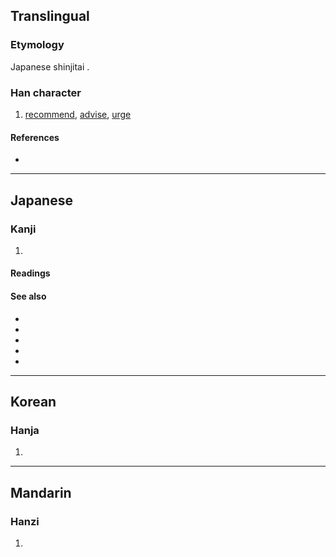 {{also|勸}}
{{character info/new}}
==Translingual==
{{Han simplified forms|勸|勧|劝}}

===Etymology===
Japanese shinjitai {{Han simp|勸|f=艹|t=𠂉|f2=吅|t2=一}}.

===Han character===
{{Han char|rn=19|rad=力|as=11|sn=13|four=|canj=OGKS|ids=⿰⿻⿱𠂉一隹力}}

# [[recommend]], [[advise]], [[urge]]

====References====
* {{Han ref|kx=0149.111|dkj=02433|dj=0337.050|hdz=10379.040|uh=52E7|ud=21223}}

----

==Japanese==
{{ja-kanji forms|勧|勸}}

===Kanji===
{{ja-kanji|grade=c|rs=力11|kyu=勸}}

# {{defn|lang=ja|sort=力11}}

====Readings====
{{ja-readings
|goon=こん
|kanon=けん
|kanyoon=かん
|kun=すす-める
}}

====See also====
* {{ja-r|勧誘|かんゆう|invitation, solicitation, canvassing}}
* {{ja-r|勧奨|かんしょう|encouragement, stimulation}}
* {{ja-r|勧進|かんじん|temple solicitation}}
* {{ja-r|勧告|かんこく|advice, counsel, recommendation}}
* {{ja-r|勧業|かんぎょう|gloss=(encouragement of) industry}}

----

==Korean==

===Hanja===
{{ko-hanja|hangeul=권|rv=gwon|mr=kwŏn}}

# {{defn|lang=ko|sort=力11}}

----

==Mandarin==

===Hanzi===
{{cmn-hanzi|pin=[[quàn]] ([[quan4]]), [[xiāng]] ([[xiang1]])|wg=ch'üan<sup>4</sup>, hsiang<sup>1</sup>}}

# {{defn|lang=cmn|sort=力11}}